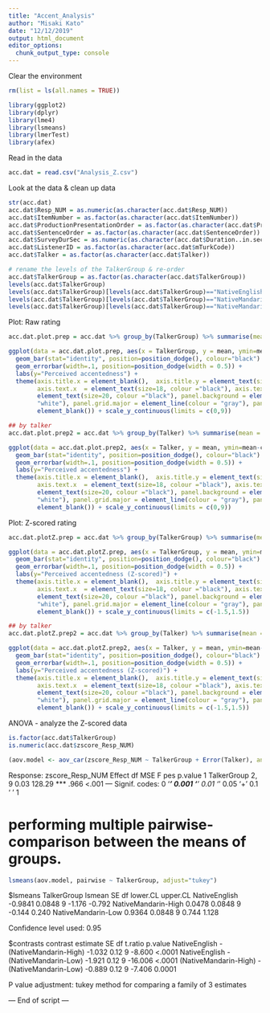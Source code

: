 ```yaml
---
title: "Accent_Analysis"
author: "Misaki Kato"
date: "12/12/2019"
output: html_document
editor_options: 
  chunk_output_type: console
---
```


Clear the environment
```r
rm(list = ls(all.names = TRUE))
```


```r
library(ggplot2)
library(dplyr)
library(lme4)
library(lsmeans)
library(lmerTest)
library(afex)
```


Read in the data
```r
acc.dat = read.csv("Analysis_Z.csv")
```

Look at the data & clean up data
```r
str(acc.dat)
acc.dat$Resp_NUM = as.numeric(as.character(acc.dat$Resp_NUM))
acc.dat$ItemNumber = as.factor(as.character(acc.dat$ItemNumber))
acc.dat$ProductionPresentationOrder = as.factor(as.character(acc.dat$ProductionPresentationOrder))
acc.dat$SentenceOrder = as.factor(as.character(acc.dat$SentenceOrder))
acc.dat$SurveyDurSec = as.numeric(as.character(acc.dat$Duration..in.seconds.))
acc.dat$ListenerID = as.factor(as.character(acc.dat$mTurkCode))
acc.dat$Talker = as.factor(as.character(acc.dat$Talker))

# rename the levels of the TalkerGroup & re-order
acc.dat$TalkerGroup = as.factor(as.character(acc.dat$TalkerGroup))
levels(acc.dat$TalkerGroup)
levels(acc.dat$TalkerGroup)[levels(acc.dat$TalkerGroup)=="NativeEnglish (NTE)"] <- "NativeEnglish"
levels(acc.dat$TalkerGroup)[levels(acc.dat$TalkerGroup)=="NativeMandarin-High (NMH)"] <- "NativeMandarin-High"
levels(acc.dat$TalkerGroup)[levels(acc.dat$TalkerGroup)=="NativeMandarin-Low (NML)"] <- "NativeMandarin-Low"
```

Plot: Raw rating
```r
acc.dat.plot.prep = acc.dat %>% group_by(TalkerGroup) %>% summarise(mean = mean(Resp_NUM, na.rm=TRUE), sd = sd(Resp_NUM, na.rm=TRUE), n = n(), sem=sd(Resp_NUM , na.rm=TRUE)/sqrt(n), ci=qt(0.975,df=n-1)*sem)

ggplot(data = acc.dat.plot.prep, aes(x = TalkerGroup, y = mean, ymin=mean-ci, ymax=mean+ci)) + 
  geom_bar(stat="identity", position=position_dodge(), colour="black") + 
  geom_errorbar(width=.1, position=position_dodge(width = 0.5)) + 
  labs(y="Perceived accentedness") +
  theme(axis.title.x = element_blank(),  axis.title.y = element_text(size=18, vjust=1.5), 
        axis.text.x  = element_text(size=18, colour ="black"), axis.text.y = 
        element_text(size=20, colour ="black"), panel.background = element_rect(fill = 
        "white"), panel.grid.major = element_line(colour = "gray"), panel.grid.major.x = 
        element_blank()) + scale_y_continuous(limits = c(0,9))

## by talker
acc.dat.plot.prep2 = acc.dat %>% group_by(Talker) %>% summarise(mean = mean(Resp_NUM, na.rm=TRUE), sd = sd(Resp_NUM, na.rm=TRUE), n = n(), sem=sd(Resp_NUM, na.rm=TRUE)/sqrt(n), ci=qt(0.975,df=n-1)*sem)

ggplot(data = acc.dat.plot.prep2, aes(x = Talker, y = mean, ymin=mean-ci, ymax=mean+ci)) + 
  geom_bar(stat="identity", position=position_dodge(), colour="black") + 
  geom_errorbar(width=.1, position=position_dodge(width = 0.5)) + 
  labs(y="Perceived accentedness") +
  theme(axis.title.x = element_blank(),  axis.title.y = element_text(size=18, vjust=1.5), 
        axis.text.x  = element_text(size=18, colour ="black"), axis.text.y = 
        element_text(size=20, colour ="black"), panel.background = element_rect(fill = 
        "white"), panel.grid.major = element_line(colour = "gray"), panel.grid.major.x = 
        element_blank()) + scale_y_continuous(limits = c(0,9))
```


Plot: Z-scored rating
```r
acc.dat.plotZ.prep = acc.dat %>% group_by(TalkerGroup) %>% summarise(mean = mean(zscore_Resp_NUM, na.rm=TRUE), sd = sd(zscore_Resp_NUM, na.rm=TRUE), n = n(), sem=sd(zscore_Resp_NUM, na.rm=TRUE)/sqrt(n), ci=qt(0.975,df=n-1)*sem)

ggplot(data = acc.dat.plotZ.prep, aes(x = TalkerGroup, y = mean, ymin=mean-ci, ymax=mean+ci)) + 
  geom_bar(stat="identity", position=position_dodge(), colour="black") + 
  geom_errorbar(width=.1, position=position_dodge(width = 0.5)) + 
  labs(y="Perceived accentedness (Z-scored)") +
  theme(axis.title.x = element_blank(),  axis.title.y = element_text(size=18, vjust=1.5), 
        axis.text.x  = element_text(size=18, colour ="black"), axis.text.y = 
        element_text(size=20, colour ="black"), panel.background = element_rect(fill = 
        "white"), panel.grid.major = element_line(colour = "gray"), panel.grid.major.x = 
        element_blank()) + scale_y_continuous(limits = c(-1.5,1.5))

## by talker
acc.dat.plotZ.prep2 = acc.dat %>% group_by(Talker) %>% summarise(mean = mean(zscore_Resp_NUM, na.rm=TRUE), sd = sd(zscore_Resp_NUM, na.rm=TRUE), n = n(), sem=sd(zscore_Resp_NUM, na.rm=TRUE)/sqrt(n), ci=qt(0.975,df=n-1)*sem)

ggplot(data = acc.dat.plotZ.prep2, aes(x = Talker, y = mean, ymin=mean-ci, ymax=mean+ci)) + 
  geom_bar(stat="identity", position=position_dodge(), colour="black") + 
  geom_errorbar(width=.1, position=position_dodge(width = 0.5)) + 
  labs(y="Perceived accentedness (Z-scored)") +
  theme(axis.title.x = element_blank(),  axis.title.y = element_text(size=18, vjust=1.5), 
        axis.text.x  = element_text(size=18, colour ="black"), axis.text.y = 
        element_text(size=20, colour ="black"), panel.background = element_rect(fill = 
        "white"), panel.grid.major = element_line(colour = "gray"), panel.grid.major.x = 
        element_blank()) + scale_y_continuous(limits = c(-1.5,1.5))
```



ANOVA - analyze the Z-scored data
```r
is.factor(acc.dat$TalkerGroup)
is.numeric(acc.dat$zscore_Resp_NUM)

(aov.model <- aov_car(zscore_Resp_NUM ~ TalkerGroup + Error(Talker), anova_table = list(es = "pes"), acc.dat))
```

Response: zscore_Resp_NUM
       Effect   df  MSE          F  pes p.value
1 TalkerGroup 2, 9 0.03 128.29 *** .966   <.001
---
Signif. codes:  0 ‘***’ 0.001 ‘**’ 0.01 ‘*’ 0.05 ‘+’ 0.1 ‘ ’ 1



# performing multiple pairwise-comparison between the means of groups.
```r
lsmeans(aov.model, pairwise ~ TalkerGroup, adjust="tukey") 
```

$lsmeans
 TalkerGroup          lsmean     SE df lower.CL upper.CL
 NativeEnglish       -0.9841 0.0848  9   -1.176   -0.792
 NativeMandarin-High  0.0478 0.0848  9   -0.144    0.240
 NativeMandarin-Low   0.9364 0.0848  9    0.744    1.128

Confidence level used: 0.95 

$contrasts
 contrast                                     estimate   SE df t.ratio p.value
 NativeEnglish - (NativeMandarin-High)          -1.032 0.12  9  -8.600 <.0001 
 NativeEnglish - (NativeMandarin-Low)           -1.921 0.12  9 -16.006 <.0001 
 (NativeMandarin-High) - (NativeMandarin-Low)   -0.889 0.12  9  -7.406 0.0001 

P value adjustment: tukey method for comparing a family of 3 estimates 



--- End of script ---




